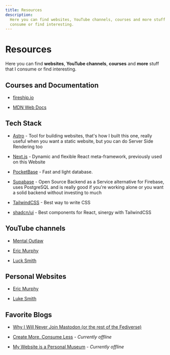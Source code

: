 ```yaml
---
title: Resources
description:
  Here you can find websites, YouTube channels, courses and more stuff that I
  consume or find interesting.
---
```


# Resources

Here you can find **websites**, **YouTube channels**, **courses** and **more**
stuff that I consume or find interesting.

## Courses and Documentation

- [fireship.io](https://fireship.io)

- [MDN Web Docs](https://developer.mozilla.org/en-US)

## Tech Stack

- [Astro](https://astro.build/) - Tool for building websites, that's how I built
  this one, really useful when you want a static website, but you can do Server
  Side Rendering too

- [Next.js](https://nextjs.org) - Dynamic and flexible React meta-framework,
  previously used on this Website

- [PocketBase](https://pocketbase.io/) - Fast and light database.

- [Supabase](https://supabase.com) - Open Source Backend as a Service
  alternative for Firebase, uses PostgreSQL and is really good if you're working
  alone or you want a solid backend without investing to much

- [TailwindCSS](https://tailwindcss.com) - Best way to write CSS

- [shadcn/ui](https://ui.shadcn.com) - Best components for React, sinergy with
  TailwindCSS

## YouTube channels

- [Mental Outlaw](https://www.youtube.com/channel/UC7YOGHUfC1Tb6E4pudI9STA)

- [Eric Murphy](https://www.youtube.com/channel/UC5KDiSAFxrDWhmysBcNqtMA)

- [Luck Smith](https://www.youtube.com/channel/UC2eYFnH61tmytImy1mTYvhA)

## Personal Websites

- [Eric Murphy](https://ericmurphy.xyz)

- [Luke Smith](https://lukesmith.xyz/)

## Favorite Blogs

- [Why I Will Never Join Mastodon (or the rest of the Fediverse)](https://ericmurphy.xyz/blog/mastodon)

- [Create More, Consume Less](https://www.bikobatanari.art/posts/2020/create-more) -
  _Currently offline_

- [My Website is a Personal Museum](https://www.bikobatanari.art/posts/2020/personal-museum) -
  _Currently offline_
